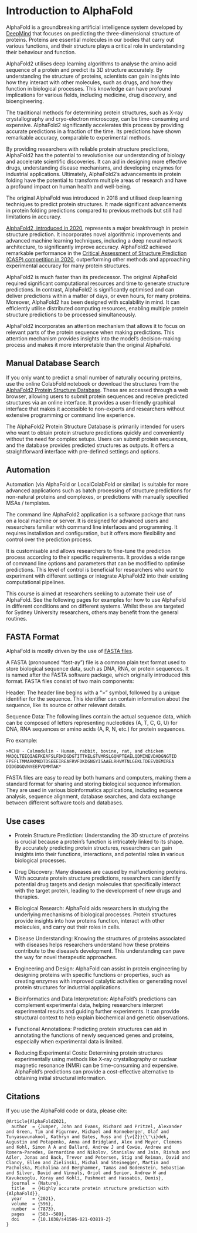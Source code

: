 # Introduction to AlphaFold

AlphaFold is a groundbreaking artificial intelligence system developed by [DeepMind](https://www.deepmind.com/research/highlighted-research/alphafold) that focuses on predicting the three-dimensional structure of proteins. Proteins are essential molecules in our bodies that carry out various functions, and their structure plays a critical role in understanding their behaviour and function.

AlphaFold2 utilises deep learning algorithms to analyse the amino acid sequence of a protein and predict its 3D structure accurately. By understanding the structure of proteins, scientists can gain insights into how they interact with other molecules, such as drugs, and how they function in biological processes. This knowledge can have profound implications for various fields, including medicine, drug discovery, and bioengineering.

The traditional methods for determining protein structures, such as X-ray crystallography and cryo-electron microscopy, can be time-consuming and expensive. AlphaFold2 significantly accelerates this process by providing accurate predictions in a fraction of the time. Its predictions have shown remarkable accuracy, comparable to experimental methods.

By providing researchers with reliable protein structure predictions, AlphaFold2 has the potential to revolutionise our understanding of biology and accelerate scientific discoveries. It can aid in designing more effective drugs, understanding disease mechanisms, and developing enzymes for industrial applications. Ultimately, AlphaFold2's advancements in protein folding have the potential to transform multiple areas of research and have a profound impact on human health and well-being.

The original AlphaFold was introduced in 2018 and utilised deep learning techniques to predict protein structures. It made significant advancements in protein folding predictions compared to previous methods but still had limitations in accuracy.

[AlphaFold2, introduced in 2020](https://www.nature.com/articles/s41586-021-03819-2), represents a major breakthrough in protein structure prediction. It incorporates novel algorithmic improvements and advanced machine learning techniques, including a deep neural network architecture, to significantly improve accuracy. AlphaFold2 achieved remarkable performance in the [Critical Assessment of Structure Prediction (CASP) competition in 2020](https://www.ncbi.nlm.nih.gov/pmc/articles/PMC6927249/), outperforming other methods and approaching experimental accuracy for many protein structures.

AlphaFold2 is much faster than its predecessor. The original AlphaFold required significant computational resources and time to generate structure predictions. In contrast, AlphaFold2 is significantly optimised and can deliver predictions within a matter of days, or even hours, for many proteins. Moreover, AlphaFold2 has been designed with scalability in mind. It can efficiently utilise distributed computing resources, enabling multiple protein structure predictions to be processed simultaneously.

AlphaFold2 incorporates an attention mechanism that allows it to focus on relevant parts of the protein sequence when making predictions. This attention mechanism provides insights into the model's decision-making process and makes it more interpretable than the original AlphaFold.


## Manual Database Search

If you only want to predict a small number of naturally occuring proteins, use the online ColabFold notebook or download the structures from the [AlphaFold2 Protein Structure Database](https://alphafold.ebi.ac.uk/). These are accessed through a web browser, allowing users to submit protein sequences and receive predicted structures via an online interface. It provides a user-friendly graphical interface that makes it accessible to non-experts and researchers without extensive programming or command line experience.

The AlphaFold2 Protein Structure Database is primarily intended for users who want to obtain protein structure predictions quickly and conveniently without the need for complex setups. Users can submit protein sequences, and the database provides predicted structures as outputs. It offers a straightforward interface with pre-defined settings and options.

## Automation

Automation (via AlphaFold or LocalColabFold or similar) is suitable for more advanced applications such as batch processing of structure predictions for non-natural proteins and complexes, or predictions with manually specified MSAs / templates.

The command line AlphaFold2 application is a software package that runs on a local machine or server. It is designed for advanced users and researchers familiar with command line interfaces and programming. It requires installation and configuration, but it offers more flexibility and control over the prediction process.

It is customisable and allows researchers to fine-tune the prediction process according to their specific requirements. It provides a wide range of command line options and parameters that can be modified to optimise predictions. This level of control is beneficial for researchers who want to experiment with different settings or integrate AlphaFold2 into their existing computational pipelines.

This course is aimed at researchers seeking to automate their use of AlphaFold. See the following pages for examples for how to use AlphaFold in different conditions and on different systems. Whilst these are targeted for Sydney University researchers, others may benefit from the general routines.


## FASTA Format

AlphaFold is mostly driven by the use of [FASTA files](https://en.wikipedia.org/wiki/FASTA_format).

A FASTA (pronounced "fast-ay") file is a common plain text format used to store biological sequence data, such as DNA, RNA, or protein sequences. It is named after the FASTA software package, which originally introduced this format. FASTA files consist of two main components:

Header: The header line begins with a ">" symbol, followed by a unique identifier for the sequence. This identifier can contain information about the sequence, like its source or other relevant details.

Sequence Data: The following lines contain the actual sequence data, which can be composed of letters representing nucleotides (A, T, C, G, U) for DNA, RNA sequences or amino acids (A, R, N, etc.) for protein sequences.

Fro example:

```
>MCHU - Calmodulin - Human, rabbit, bovine, rat, and chicken
MADQLTEEQIAEFKEAFSLFDKDGDGTITTKELGTVMRSLGQNPTEAELQDMINEVDADGNGTID
FPEFLTMMARKMKDTDSEEEIREAFRVFDKDGNGYISAAELRHVMTNLGEKLTDEEVDEMIREA
DIDGDGQVNYEEFVQMMTAK*
```

FASTA files are easy to read by both humans and computers, making them a standard format for sharing and storing biological sequence information. They are used in various bioinformatics applications, including sequence analysis, sequence alignment, database searches, and data exchange between different software tools and databases.


## Use cases

* Protein Structure Prediction: Understanding the 3D structure of proteins is crucial because a protein's function is intricately linked to its shape. By accurately predicting protein structures, researchers can gain insights into their functions, interactions, and potential roles in various biological processes.

* Drug Discovery: Many diseases are caused by malfunctioning proteins. With accurate protein structure predictions, researchers can identify potential drug targets and design molecules that specifically interact with the target protein, leading to the development of new drugs and therapies.

* Biological Research: AlphaFold aids researchers in studying the underlying mechanisms of biological processes. Protein structures provide insights into how proteins function, interact with other molecules, and carry out their roles in cells.

* Disease Understanding: Knowing the structures of proteins associated with diseases helps researchers understand how these proteins contribute to the disease's development. This understanding can pave the way for novel therapeutic approaches.

* Engineering and Design: AlphaFold can assist in protein engineering by designing proteins with specific functions or properties, such as creating enzymes with improved catalytic activities or generating novel protein structures for industrial applications.

* Bioinformatics and Data Interpretation: AlphaFold's predictions can complement experimental data, helping researchers interpret experimental results and guiding further experiments. It can provide structural context to help explain biochemical and genetic observations.

* Functional Annotations: Predicting protein structures can aid in annotating the functions of newly sequenced genes and proteins, especially when experimental data is limited.

* Reducing Experimental Costs: Determining protein structures experimentally using methods like X-ray crystallography or nuclear magnetic resonance (NMR) can be time-consuming and expensive. AlphaFold's predictions can provide a cost-effective alternative to obtaining initial structural information.

## Citations

If you use the AlphaFold code or data, please cite:

```
@Article{AlphaFold2021,
  author  = {Jumper, John and Evans, Richard and Pritzel, Alexander and Green, Tim and Figurnov, Michael and Ronneberger, Olaf and Tunyasuvunakool, Kathryn and Bates, Russ and {\v{Z}}{\'\i}dek, Augustin and Potapenko, Anna and Bridgland, Alex and Meyer, Clemens and Kohl, Simon A A and Ballard, Andrew J and Cowie, Andrew and Romera-Paredes, Bernardino and Nikolov, Stanislav and Jain, Rishub and Adler, Jonas and Back, Trevor and Petersen, Stig and Reiman, David and Clancy, Ellen and Zielinski, Michal and Steinegger, Martin and Pacholska, Michalina and Berghammer, Tamas and Bodenstein, Sebastian and Silver, David and Vinyals, Oriol and Senior, Andrew W and Kavukcuoglu, Koray and Kohli, Pushmeet and Hassabis, Demis},
  journal = {Nature},
  title   = {Highly accurate protein structure prediction with {AlphaFold}},
  year    = {2021},
  volume  = {596},
  number  = {7873},
  pages   = {583--589},
  doi     = {10.1038/s41586-021-03819-2}
}
```
